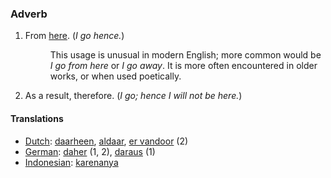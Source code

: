 ===Adverb===

# From [[here]].  (''I go hence.'')
#:This usage is unusual in modern English; more common would be ''I go from here'' or ''I go away''.  It is more often encountered in older works, or when used poetically.
# As a result, therefore.  (''I go; hence I will not be here.'')

====Translations====
*[[Dutch]]: [[daarheen]], [[aldaar]], [[er vandoor]] (2)
*[[German]]: [[daher]] (1, 2), [[daraus]] (1)
*[[Indonesian]]: [[karenanya]]